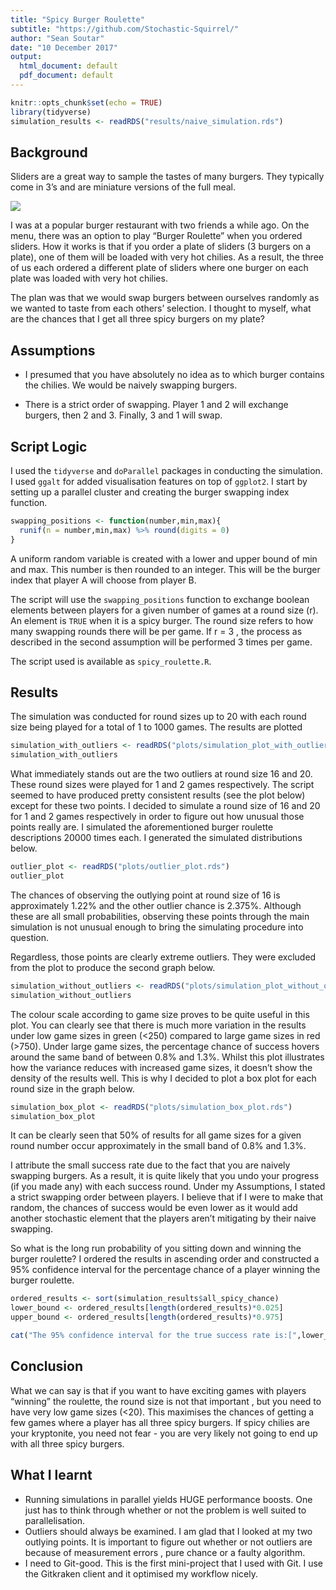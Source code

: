 ```yaml
---
title: "Spicy Burger Roulette"
subtitle: "https://github.com/Stochastic-Squirrel/"
author: "Sean Soutar"
date: "10 December 2017"
output:
  html_document: default
  pdf_document: default
---
```


```r
knitr::opts_chunk$set(echo = TRUE)
library(tidyverse)
simulation_results <- readRDS("results/naive_simulation.rds")
```

## Background

Sliders are a great way to sample the tastes of many burgers. They typically come in 3's and are miniature versions of the full meal. 

![](resources/sliders_image.jpg)

I was at a popular burger restaurant with two friends a while ago. On the menu, there was an option to play "Burger Roulette" when you ordered sliders. How it works is that if you order a plate of sliders (3 burgers on a plate), one of them will be loaded with very hot chilies. As a result, the three of us each ordered a different plate of sliders where one burger on each plate was loaded with very hot chilies.

The plan was that we would swap burgers between ourselves randomly as we wanted to taste from each others' selection.
I thought to myself, what are the chances that I get all three spicy burgers on my plate?


## Assumptions

* I presumed that you have absolutely no idea as to which burger contains the chilies. We would be naively swapping burgers.

* There is a strict order of swapping. Player 1 and 2 will exchange burgers, then 2 and 3. Finally, 3 and 1 will swap.


## Script Logic

I used the `tidyverse` and `doParallel` packages in conducting the simulation. I used `ggalt` for added visualisation features on top of `ggplot2`. I start by setting up a parallel cluster and creating the burger swapping index function.

```r
swapping_positions <- function(number,min,max){
  runif(n = number,min,max) %>% round(digits = 0)
}
```
A uniform random variable is created with a lower and upper bound of min and max. This number is then rounded to an integer. This will be the burger index that player A will choose from player B.

The script will use the `swapping_positions` function to exchange boolean elements between players for a given number of games at a round size (r). An element is `TRUE` when it is a spicy burger. The round size refers to how many swapping rounds there will be per game. If r = 3 , the process as described in the second assumption will be performed 3 times per game.

The script used is available as `spicy_roulette.R`.


## Results

The simulation was conducted for round sizes up to 20 with each round size being played for a total of 1 to 1000 games.
The results are plotted 

```r
simulation_with_outliers <- readRDS("plots/simulation_plot_with_outliers.rds")
simulation_with_outliers
```

What immediately stands out are the two outliers at round size 16 and 20. These round sizes were played for 1 and 2 games respectively. The script seemed to have produced pretty consistent results (see the plot below) except for these two points. I decided to simulate  a round size of 16 and 20 for 1 and 2 games respectively in order to figure out how unusual those points really are. I simulated the aforementioned burger roulette descriptions 20000 times each. I generated the simulated distributions below.

```r
outlier_plot <- readRDS("plots/outlier_plot.rds")
outlier_plot
```

The chances of observing the outlying point at round size of 16 is approximately 1.22% and the other outlier chance is 2.375%. Although these are all small probabilities, observing these points through the main simulation is not unusual enough to bring the simulating procedure into question.


Regardless, those points are clearly extreme outliers. They were excluded from the plot to produce the second graph below.

```r
simulation_without_outliers <- readRDS("plots/simulation_plot_without_outliers.rds")
simulation_without_outliers
```


The colour scale according to game size proves to be quite useful in this plot. You can clearly see that there is much more variation in the results under low game sizes in green (<250) compared to large game sizes in red (>750). Under large game sizes, the percentage chance of success hovers around the same band of between 0.8% and 1.3%. Whilst this plot illustrates how the variance reduces with increased game sizes, it doesn't show the density of the results well. This is why I decided to plot a box plot for each round size in the graph below.


```r
simulation_box_plot <- readRDS("plots/simulation_box_plot.rds")
simulation_box_plot
```

It can be clearly seen that 50% of results for all game sizes for a given round number occur approximately in the small band of 0.8% and 1.3%. 

I attribute the small success rate due to the fact that you are naively swapping burgers. As a result, it is quite likely that you undo your progress (if you made any) with each success round. Under my Assumptions, I stated a strict swapping order between players. I believe that if I were to make that random, the chances of success would be even lower as it would add another stochastic element that the players aren't mitigating by their naive swapping.

So what is the long run probability of you sitting down and winning the burger roulette? I ordered the results in ascending order and constructed a 95% confidence interval for the percentage chance of a player winning the burger roulette.

```r
ordered_results <- sort(simulation_results$all_spicy_chance)
lower_bound <- ordered_results[length(ordered_results)*0.025]
upper_bound <- ordered_results[length(ordered_results)*0.975]

```

```r

cat("The 95% confidence interval for the true success rate is:[",lower_bound,";",upper_bound,"]")
```



## Conclusion

What we can say is that if you want to have exciting games with players "winning" the roulette, the round size is not that important , but you need to have very low game sizes (<20). This maximises the chances of getting a few games where a player has all three spicy burgers. If spicy chilies are your kryptonite, you need not fear - you are very likely not going to end up with all three spicy burgers.

## What I learnt
* Running simulations in parallel yields HUGE performance boosts. One just has to think through whether or not the problem is well suited to parallelisation.
* Outliers should always be examined. I am glad that I looked at my two outlying points. It is important to figure out whether or not outliers are because of measurement errors , pure chance or a faulty algorithm.
* I need to Git-good. This is the first mini-project that I used with Git. I use the Gitkraken client and it optimised my workflow nicely.


